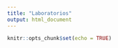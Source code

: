 ```yaml
---
title: "Laboratorios"
output: html_document
---
```


```r
knitr::opts_chunk$set(echo = TRUE)
```
